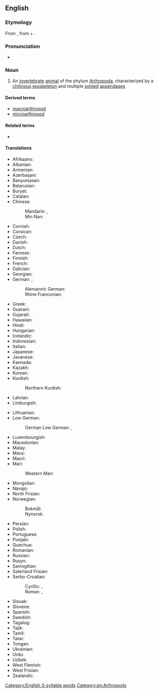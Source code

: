 ==English==
{{wikipedia}}

===Etymology===
{{root|en|ine-pro|*h₂er-|*ped-}}
From {{der|en|NL.|-}} {{ll|mul|Arthropoda}}, from {{der|en|grc|ἄρθρον||joint}} + {{m|grc|πούς||foot}}.

===Pronunciation===
* {{audio|en|LL-Q1860 (eng)-Vininn126-arthropod.wav|Audio (US)}}

===Noun===
{{en-noun|s|arthropodae}}

# An [[invertebrate]] [[animal]] of the phylum [[Arthropoda]], characterized by a [[chitin]]ous [[exoskeleton]] and multiple [[joint]]ed [[appendage]]s

====Derived terms====
* [[macroarthropod]]
* [[microarthropod]]

====Related terms====
* {{l|en|arthropodean}}

====Translations====
{{trans-top|animal of Arthropoda}}
* Afrikaans: {{t|af|geleedpotiges}}
* Albanian: {{t|sq|këmbënyjorët|?}}
* Armenian: {{t|hy|հոդվածոտանի}}
* Azerbaijani: {{t+|az|buğumayaqlılar}}
* Banyumasan: {{t|map-bms|kéwan mawa ros-ros}}
* Belarusian: {{t|be|членістано́гае|n}}
* Buryat: {{t|bua|үетэ хүлтэн}}
* Catalan: {{t|ca|artròpode|m}}
* Chinese:
*: Mandarin: {{t+|cmn|節肢動物}}, {{t+|cmn|节肢动物|tr=jiézhī dòngwù}}
*: Min Nan: {{t|nan|節足動物|tr=chat-kha tōng-bu̍t}}
* Cornish: {{t|kw|melldrosek|?}}
* Corsican: {{t|co|artropodu}}
* Czech: {{t|cs|členovec|m}}
* Danish: {{t+|da|leddyr|n}}
* Dutch: {{t+|nl|geleedpotige|m|f}}
* Faroese: {{t|fo|liðadýr|n}}
* Finnish: {{t+|fi|niveljalkainen}}
* French: {{t+|fr|arthropode|m}}
* Galician: {{t+|gl|artrópodo|m}}
* Georgian: {{t|ka|ფეხსახსრიანები}}
* German: {{t+|de|Gliederfüßer|m}}, {{t|de|Gliederfüßler|m}}
*: Alemannic German: {{t|gsw|Gliiderfüesser|?}}
*: Rhine Franconian: {{t|gmw-rfr|Gliederfüßer|?}} {{qualifier|Palatine}}
* Greek: {{t+|el|αρθρόποδο|n}}
* Guaraní: {{t|gn|mymba ipy apytimby}}
* Gujarati: {{t|gu|સંધિપાદ|?}}
* Hawaiian: {{t|haw|wāwaeʻami}}
* Hindi: {{t|hi|संधिपाद|m}}
* Hungarian: {{t+|hu|ízeltlábú}}
* Icelandic: {{t+|is|liðdýr|n}}
* Indonesian: {{t|id|hewan berbuku-buku}}
* Italian: {{t+|it|artropode|m}}
* Japanese: {{t+|ja|節足動物|tr=せっそくどうぶつ, sessoku dōbutsu}}
* Javanese: {{t|jv|kéwan mawa ros-rosan}}
* Kannada: {{t+|kn|ಸಂಧಿಪದಿ}}
* Kazakh: {{t|kk|буынаяқтылар}}
* Korean: {{t|ko|절지동물}}
* Kurdish:
*: Northern Kurdish: {{t|kmr|girêçikpê}}
* Latvian: {{t|lv|posmkāji|?}}
* Limburgish: {{t|li|gelidpoetege|?}}
{{trans-mid}}
* Lithuanian: {{t|lt|nariuotakojai|?}}
* Low German:
*: German Low German: {{t|nds-de|Liddfööt|?}}, {{t|nds-de|Liddpoten|?}}
* Luxembourgish: {{t|lb|glidderféisser|?}}
* Macedonian: {{t|mk|членконоги|p}}
* Malay: {{t|ms|artropod}}
* Manx: {{t|gv|arthropod|m}}
* Maori: {{t|mi|angawaho}}
* Mari:
*: Western Mari: {{t|mrj|шукы яланвлӓн}}
* Mongolian: {{t|mn|үет хөлтөн}}
* Navajo: {{t|nv|chʼosh bijáád dahólónígíí}}
* North Frisian: {{t|frr|laspuateten|?}}
* Norwegian:
*: Bokmål: {{t|nb|ledd-dyr|n}}
*: Nynorsk: {{t|nn|leddyr|?}}
* Persian: {{t+|fa|بندپایان|tr=bandpâyân}}
* Polish: {{t+|pl|stawonóg|m}}
* Portuguese: {{t+|pt|artrópode|m}}
* Punjabi: {{t|pa|ਸੰਧਿਪਾਦ|?}}
* Quechua: {{t|qu|sillwichaki}}
* Romanian: {{t+|ro|artropod|n}}
* Russian: {{t+|ru|членистоно́гое|n}}
* Rusyn: {{t|rue|членистоногы}}
* Samogitian: {{t|sgs|narioutakuojē}}
* Saterland Frisian: {{t|stq|lidefäite|?}}
* Serbo-Croatian:
*: Cyrillic: {{t|sh|чланконо́шци|m}}, {{t|sh|згла̏вка̄ри|m}}
*: Roman: {{t+|sh|člankonóšci|m}}, {{t+|sh|zglȁvkāri|m}}
* Slovak: {{t|sk|článkonožce|m-p}}
* Slovene: {{t|sl|členonožci|?}}
* Spanish: {{t+|es|artrópodo|m}}
* Swedish: {{t+|sv|leddjur|n}}
* Tagalog: {{t|tl|ugnaypaa}}
* Tajik: {{t|tg|бандпоён}}
* Tamil: {{t+|ta|கணுக்காலி}}
* Tatar: {{t|tt|буынтыкаяклылар}}
* Tongan: {{t|to|veʻehokohoko}}
* Ukrainian: {{t|uk|членистоно́ге|n}}
* Urdu: {{t-check|ur|سندھپاد|m|tr=sandhipād}}
* Uzbek: {{t+|uz|boʻgʻimoyoqlilar}}
* West Flemish: {{t|vls|geleedpôtign|?}}
* West Frisian: {{t|fy|lidpoatigen|?}}
* Zealandic: {{t|zea|heleedpoôtihen|?}}
{{trans-bottom}}

[[Category:English 3-syllable words]]
[[Category:en:Arthropods]]